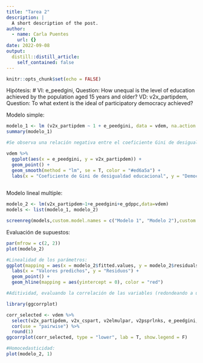 ```yaml
---
title: "Tarea 2"
description: |
  A short description of the post.
author:
  - name: Carla Puentes
    url: {}
date: 2022-09-08
output:
  distill::distill_article:
    self_contained: false
---
```



```r
knitr::opts_chunk$set(echo = FALSE)
```

Hipótesis:
# VI: e_peedgini, Question: How unequal is the level of education achieved by the population aged 15 years and older? VD: v2x_partipdem, Question: To what extent is the ideal of participatory democracy achieved?

Modelo simple:

```r
modelo_1 <- lm (v2x_partipdem ~ 1 + e_peedgini, data = vdem, na.action = na.exclude)
summary(modelo_1)

#Se observa una relación negativa entre el coeficiente Gini de desigualdad educacional y Democracia Participativa, mientras menos desigualdad educacional exista, hay más democracia participativa.

vdem %>%
  ggplot(aes(x = e_peedgini, y = v2x_partipdem)) +
  geom_point() +
  geom_smooth(method = "lm", se = T, color = "#ed6a5a") +
  labs(x = "Coeficiente de Gini de desigualdad educacional", y = "Democracia participativa")
 
```

Modelo lineal multiple:

```r
modelo_2 <- lm(v2x_partipdem~1+e_peedgini+e_gdppc,data=vdem)
models <- list(modelo_1, modelo_2)

screenreg(models,custom.model.names = c("Modelo 1", "Modelo 2"),custom.coef.names = c("Participación en Democracia", "Gini educación", "GDP per cápita"))

```

Evaluación de supuestos:

```r
par(mfrow = c(2, 2))
plot(modelo_2)

#Linealidad de los parámetros:
ggplot(mapping = aes(x = modelo_2$fitted.values, y = modelo_2$residuals)) +
  labs(x = "Valores predichos", y = "Residuos") +
  geom_point() +
  geom_hline(mapping = aes(yintercept = 0), color = "red")

#Aditividad, evaluando la correlación de las variables (redondeando a un decimal), para así evitar tener multicolinealidad perfecta.

library(ggcorrplot)

corr_selected <- vdem %>% 
  select(v2x_partipdem, v2x_cspart, v2elmulpar, v2psprlnks, e_peedgini, e_regionpol) %>% 
  cor(use = "pairwise") %>% 
  round(1)
ggcorrplot(corr_selected, type = "lower", lab = T, show.legend = F)

#Homocedasticidad:
plot(modelo_2, 1)

```

